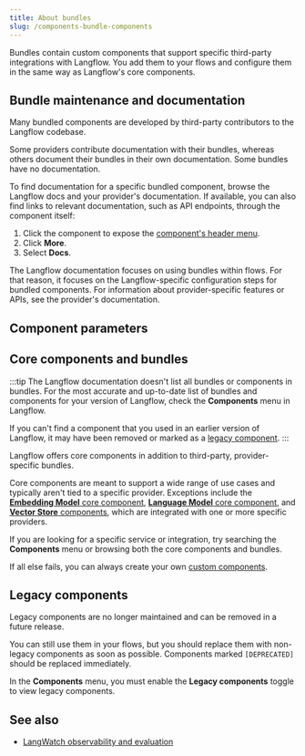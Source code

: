 ```yaml
---
title: About bundles
slug: /components-bundle-components
---
```



Bundles contain custom components that support specific third-party integrations with Langflow.
You add them to your flows and configure them in the same way as Langflow's core components.

## Bundle maintenance and documentation

Many bundled components are developed by third-party contributors to the Langflow codebase.

Some providers contribute documentation with their bundles, whereas others document their bundles in their own documentation.
Some bundles have no documentation.

To find documentation for a specific bundled component, browse the Langflow docs and your provider's documentation.
If available, you can also find links to relevant documentation, such as API endpoints, through the component itself:

1. Click the component to expose the [component's header menu](/concepts-components#component-menus).
2. Click <Icon name="Ellipsis" aria-hidden="true" /> **More**.
3. Select **Docs**.

The Langflow documentation focuses on using bundles within flows.
For that reason, it focuses on the Langflow-specific configuration steps for bundled components.
For information about provider-specific features or APIs, see the provider's documentation.

## Component parameters


<PartialParams />

## Core components and bundles

:::tip
The Langflow documentation doesn't list all bundles or components in bundles.
For the most accurate and up-to-date list of bundles and components for your version of Langflow, check the **Components** menu in Langflow.

If you can't find a component that you used in an earlier version of Langflow, it may have been removed or marked as a [legacy component](#legacy-components).
:::

Langflow offers core components in addition to third-party, provider-specific bundles.

Core components are meant to support a wide range of use cases and typically aren't tied to a specific provider.
Exceptions include the [**Embedding Model** core component](/components-embedding-models), [**Language Model** core component](/components-models), and [**Vector Store** components](/components-vector-stores), which are integrated with one or more specific providers.

If you are looking for a specific service or integration, try searching the **Components** menu or browsing both the core components and bundles.

If all else fails, you can always create your own [custom components](/components-custom-components).

## Legacy components

Legacy components are no longer maintained and can be removed in a future release.

You can still use them in your flows, but you should replace them with non-legacy components as soon as possible.
Components marked `[DEPRECATED]` should be replaced immediately.

In the **Components** menu, you must enable the **Legacy components** toggle to view legacy components.

## See also

* [LangWatch observability and evaluation](/integrations-langwatch)



<!-- Not documented but in Langflow as of 1.5.11 -->
<!--
* AgentQL
* Confluence
* Firecrawl
* Git
* Home Assistant
* Jigsawstack
* LangWatch (Mentioned on integrations-langwatch.mdx)
* Needle
* Not Diamond
* Olivya
* Scrape Graph AI
* SerpApi (Mentioned on components-tools.mdx)
* Tavily (Mentioned on components-tools.mdx)
* Twelve Labs (Mentioned on concepts-file-management.mdx and components-data.mdx)
* Unstructured
* WolframAlpha
* yfinance/Yahoo! Search (Mentioned on components-tools.mdx)
* YouTube (Mentioned on concepts-file-management.mdx and components-data.mdx)
-->